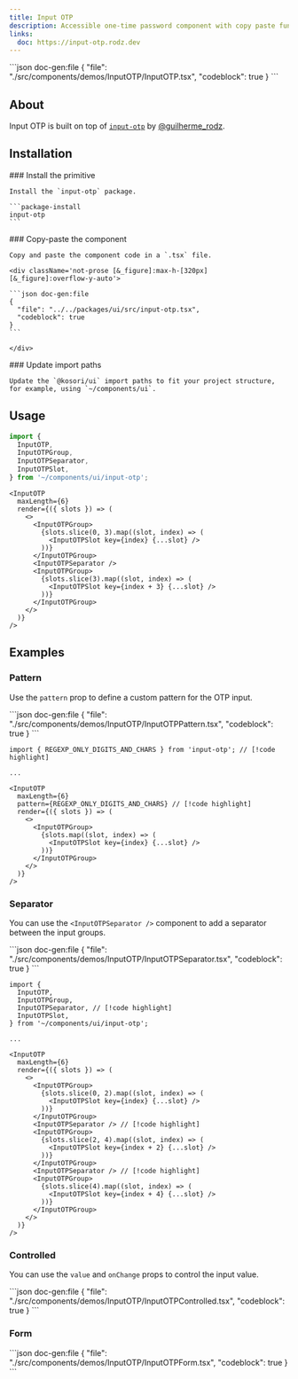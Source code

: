 ```yaml
---
title: Input OTP
description: Accessible one-time password component with copy paste functionality.
links:
  doc: https://input-otp.rodz.dev
---
```


<ComponentPreview name='input-otp'>
```json doc-gen:file
{
  "file": "./src/components/demos/InputOTP/InputOTP.tsx",
  "codeblock": true
}
```
</ComponentPreview>

## About

Input OTP is built on top of [`input-otp`](https://github.com/guilhermerodz/input-otp) by [@guilherme_rodz](https://x.com/guilherme_rodz).

## Installation

<Steps>

  <Step>
    ### Install the primitive
    
    Install the `input-otp` package.

    ```package-install
    input-otp
    ```

  </Step>
    
  <Step>
    ### Copy-paste the component
    
    Copy and paste the component code in a `.tsx` file.

    <div className='not-prose [&_figure]:max-h-[320px] [&_figure]:overflow-y-auto'>

    ```json doc-gen:file
    {
      "file": "../../packages/ui/src/input-otp.tsx",
      "codeblock": true
    }
    ```

    </div>

  </Step>

  <Step>
    ### Update import paths

    Update the `@kosori/ui` import paths to fit your project structure, for example, using `~/components/ui`.

  </Step>

</Steps>

## Usage

```ts
import {
  InputOTP,
  InputOTPGroup,
  InputOTPSeparator,
  InputOTPSlot,
} from '~/components/ui/input-otp';
```

```tsx
<InputOTP
  maxLength={6}
  render={({ slots }) => (
    <>
      <InputOTPGroup>
        {slots.slice(0, 3).map((slot, index) => (
          <InputOTPSlot key={index} {...slot} />
        ))}
      </InputOTPGroup>
      <InputOTPSeparator />
      <InputOTPGroup>
        {slots.slice(3).map((slot, index) => (
          <InputOTPSlot key={index + 3} {...slot} />
        ))}
      </InputOTPGroup>
    </>
  )}
/>
```

## Examples

### Pattern

Use the `pattern` prop to define a custom pattern for the OTP input.

<ComponentPreview name='input-otp-pattern'>
```json doc-gen:file
{
  "file": "./src/components/demos/InputOTP/InputOTPPattern.tsx",
  "codeblock": true
}
```
</ComponentPreview>

```tsx
import { REGEXP_ONLY_DIGITS_AND_CHARS } from 'input-otp'; // [!code highlight]

...

<InputOTP
  maxLength={6}
  pattern={REGEXP_ONLY_DIGITS_AND_CHARS} // [!code highlight]
  render={({ slots }) => (
    <>
      <InputOTPGroup>
        {slots.map((slot, index) => (
          <InputOTPSlot key={index} {...slot} />
        ))}
      </InputOTPGroup>
    </>
  )}
/>
```

### Separator

You can use the `<InputOTPSeparator />` component to add a separator between the input groups.

<ComponentPreview name='input-otp-separator'>
```json doc-gen:file
{
  "file": "./src/components/demos/InputOTP/InputOTPSeparator.tsx",
  "codeblock": true
}
```
</ComponentPreview>

```tsx
import {
  InputOTP,
  InputOTPGroup,
  InputOTPSeparator, // [!code highlight]
  InputOTPSlot,
} from '~/components/ui/input-otp';

...

<InputOTP
  maxLength={6}
  render={({ slots }) => (
    <>
      <InputOTPGroup>
        {slots.slice(0, 2).map((slot, index) => (
          <InputOTPSlot key={index} {...slot} />
        ))}
      </InputOTPGroup>
      <InputOTPSeparator /> // [!code highlight]
      <InputOTPGroup>
        {slots.slice(2, 4).map((slot, index) => (
          <InputOTPSlot key={index + 2} {...slot} />
        ))}
      </InputOTPGroup>
      <InputOTPSeparator /> // [!code highlight]
      <InputOTPGroup>
        {slots.slice(4).map((slot, index) => (
          <InputOTPSlot key={index + 4} {...slot} />
        ))}
      </InputOTPGroup>
    </>
  )}
/>
```

### Controlled

You can use the `value` and `onChange` props to control the input value.

<ComponentPreview name='input-otp-controlled'>
```json doc-gen:file
{
  "file": "./src/components/demos/InputOTP/InputOTPControlled.tsx",
  "codeblock": true
}
```
</ComponentPreview>

### Form

<ComponentPreview name='input-otp-form'>
```json doc-gen:file
{
  "file": "./src/components/demos/InputOTP/InputOTPForm.tsx",
  "codeblock": true
}
```
</ComponentPreview>
